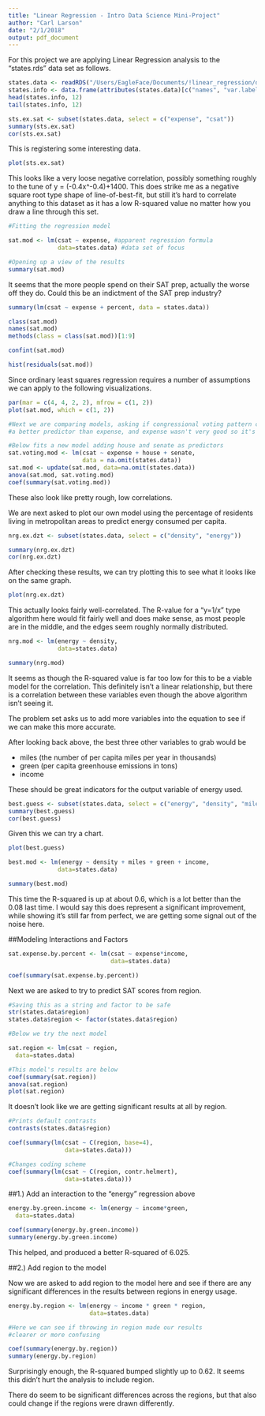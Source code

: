 ```yaml
---
title: "Linear Regression - Intro Data Science Mini-Project"
author: "Carl Larson"
date: "2/1/2018"
output: pdf_document
---
```



For this project we are applying Linear Regression analysis to the "states.rds" data set as follows.

```r
states.data <- readRDS("/Users/EagleFace/Documents/!linear_regression/dataSets/states.rds")
states.info <- data.frame(attributes(states.data)[c("names", "var.labels")])
head(states.info, 12)
tail(states.info, 12)
```

```r
sts.ex.sat <- subset(states.data, select = c("expense", "csat"))
summary(sts.ex.sat)
cor(sts.ex.sat)
```

This is registering some interesting data. 

```r
plot(sts.ex.sat)
```

This looks like a very loose negative correlation, possibly something roughly to the tune of y = (-0.4x^-0.4)+1400. 
This does strike me as a negative square root type shape of line-of-best-fit, but still it's hard to correlate anything to this dataset as it has a low R-squared value no matter how you draw a line through this set.

```r
#Fitting the regression model

sat.mod <- lm(csat ~ expense, #apparent regression formula
              data=states.data) #data set of focus

#Opening up a view of the results
summary(sat.mod)
```

It seems that the more people spend on their SAT prep, actually the worse off they do. Could this be an indictment of the SAT prep industry? 

```r
summary(lm(csat ~ expense + percent, data = states.data))

class(sat.mod)
names(sat.mod)
methods(class = class(sat.mod))[1:9]

confint(sat.mod)

hist(residuals(sat.mod))


```

Since ordinary least squares regression requires a number of assumptions we can apply to the following visualizations.

```r
par(mar = c(4, 4, 2, 2), mfrow = c(1, 2))
plot(sat.mod, which = c(1, 2))

#Next we are comparing models, asking if congressional voting pattern could be
#a better predictor than expense, and expense wasn't very good so it's likely. 

#Below fits a new model adding house and senate as predictors
sat.voting.mod <- lm(csat ~ expense + house + senate,
                     data = na.omit(states.data))
sat.mod <- update(sat.mod, data=na.omit(states.data))
anova(sat.mod, sat.voting.mod)
coef(summary(sat.voting.mod))
```

These also look like pretty rough, low correlations. 

We are next asked to plot our own model using the percentage of residents living in metropolitan areas to predict energy consumed per capita. 

```r
nrg.ex.dzt <- subset(states.data, select = c("density", "energy"))

summary(nrg.ex.dzt)
cor(nrg.ex.dzt)

```

After checking these results, we can try plotting this to see what it looks like on the same graph. 

```r
plot(nrg.ex.dzt)
```

This actually looks fairly well-correlated. The R-value for a "y=1/x" type algorithm here would fit fairly well and does make sense, as most people are in the middle, and the edges seem roughly normally distributed. 

```r
nrg.mod <- lm(energy ~ density, 
              data=states.data) 

summary(nrg.mod)
```

It seems as though the R-squared value is far too low for this to be a viable model for the correlation. This definitely isn't a linear relationship, but there is a correlation between these variables even though the above algorithm isn't seeing it. 

The problem set asks us to add more variables into the equation to see if we can make this more accurate.

After looking back above, the best three other variables to grab would be

- miles (the number of per capita miles per year in thousands)
- green (per capita greenhouse emissions in tons)
- income 

These should be great indicators for the output variable of energy used. 

```r
best.guess <- subset(states.data, select = c("energy", "density", "miles", "green", "income"))
summary(best.guess)
cor(best.guess)
```

Given this we can try a chart.

```r
plot(best.guess)
```

```r
best.mod <- lm(energy ~ density + miles + green + income,  
              data=states.data) 

summary(best.mod)
```

This time the R-squared is up at about 0.6, which is a lot better than the 0.08 last time. I would say this does represent a significant improvement, while showing it's still far from perfect, we are getting some signal out of the noise here. 

##Modeling Interactions and Factors




```r
sat.expense.by.percent <- lm(csat ~ expense*income,
                             data=states.data)

coef(summary(sat.expense.by.percent))
```


Next we are asked to try to predict SAT scores from region. 

```r
#Saving this as a string and factor to be safe
str(states.data$region)
states.data$region <- factor(states.data$region)

#Below we try the next model

sat.region <- lm(csat ~ region,
  data=states.data)

#This model's results are below
coef(summary(sat.region))
anova(sat.region)
plot(sat.region)
```

It doesn't look like we are getting significant results at all by region. 

```r
#Prints default contrasts
contrasts(states.data$region)

coef(summary(lm(csat ~ C(region, base=4),
                data=states.data)))

#Changes coding scheme
coef(summary(lm(csat ~ C(region, contr.helmert),
                data=states.data)))
```

##1.) Add an interaction to the "energy" regression above

```r
energy.by.green.income <- lm(energy ~ income*green,
  data=states.data)

coef(summary(energy.by.green.income))
summary(energy.by.green.income)
```

This helped, and produced a better R-squared of 6.025.

##2.) Add region to the model

Now we are asked to add region to the model here and see if there are any significant differences in the results between regions in energy usage. 

```r
energy.by.region <- lm(energy ~ income * green * region,
                       data=states.data)

#Here we can see if throwing in region made our results 
#clearer or more confusing

coef(summary(energy.by.region))
summary(energy.by.region)


```

Surprisingly enough, the R-squared bumped slightly up to 0.62. It seems this didn't hurt the analysis to include region. 

There do seem to be significant differences across the regions, but that also could change if the regions were drawn differently. 

